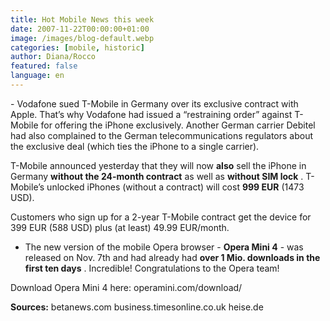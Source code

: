 ```yaml
---
title: Hot Mobile News this week
date: 2007-11-22T00:00:00+01:00
image: /images/blog-default.webp
categories: [mobile, historic]
author: Diana/Rocco
featured: false
language: en
---
```


<div class="entry-content">
- Vodafone sued T-Mobile in Germany  over its exclusive contract with Apple. That’s why Vodafone had issued a “restraining order” against T-Mobile for offering the iPhone exclusively. Another German carrier Debitel had also complained to the German telecommunications regulators about the exclusive deal (which ties the iPhone to a single carrier).

T-Mobile announced yesterday that they will now **also**  sell the iPhone in Germany **without the 24-month contract**  as well as **without SIM lock** . T-Mobile’s unlocked iPhones (without a contract) will cost **999 EUR**  (1473 USD).

Customers who sign up for a 2-year T-Mobile contract get the device for 399 EUR (588 USD) plus (at least) 49.99 EUR/month.



- The new version of the mobile Opera browser - **Opera Mini 4**  - was released on Nov. 7th and had already had **over 1 Mio. downloads in the first ten days** . Incredible! Congratulations to the Opera team!

Download Opera Mini 4 here: operamini.com/download/

**Sources:** betanews.combusiness.timesonline.co.ukheise.de
</div>

